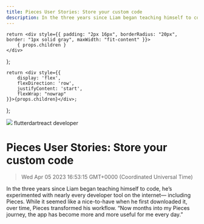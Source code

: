 ```yaml
---
title: Pieces User Stories: Store your custom code
description: In the three years since Liam began teaching himself to code, he’s experimented with nearly every developer tool on the internet— including Pieces. While it seemed like a nice-to-have when he first downloaded it, over time, Pieces transformed his workflow.
---
```


    return <div style={{ padding: "2px 16px", borderRadius: "20px", border: "1px solid gray", maxWidth: "fit-content" }}>
        { props.children }
    </div>
};

    return <div style={{
        display: 'flex',
        flexDirection: 'row',
        justifyContent: 'start',
        flexWrap: "nowrap"
    }}>{props.children}</div>;

};

<link rel="canonical" href="https://code.pieces.app/blog/store-your-custom-code" />

![](https://uploads-ssl.webflow.com/6143afec68f555387049efb3/62ed5e638ef1085a2718a62a_liam_blog.png)
<GridFlexRow><Tag>flutter</Tag><Tag>dart</Tag><Tag>react</Tag> <Tag>developer</Tag></GridFlexRow>

# Pieces User Stories: Store your custom code
> Wed Apr 05 2023 16:53:15 GMT+0000 (Coordinated Universal Time)
<p> In the three years since Liam began teaching himself to code, he’s experimented with nearly every developer tool on the internet— including Pieces. While it seemed like a nice-to-have when he first downloaded it, over time, Pieces transformed his workflow. “Now months into my Pieces journey, the app has become more and more useful for me every day.”<p.new.line><p There are three main ways that Liam uses Pieces: to reuse code that he’s written or customized to his projects, to retain knowledge as part of his active learning process, and to quickly find code that he’s saved over time.<p.new.line><p “The traditional workflow I had before I was using Pieces was using extensions that would give me very rough scaffolding for what I wanted to accomplish,” says Liam. “For example, I would punch in a keyboard shortcut and then I'd get a really bare bones component for React. But with Pieces, I can have things implemented in the component, and then save that as a snippet and reuse that custom code. That, to me, is way more powerful than just getting some generic library or generic snippet collection and then having to constantly tweak and readjust it.”<p.new.line><figure id="" class="w-richtext-figure-type-image w-richtext-align-center" data-rt-type="image" data-rt-align="center"><div <img src="https://uploads-ssl.webflow.com/6143afec68f555387049efb3/62eadecbdbba21418224de5d_Screen%20Shot%202022-08-03%20at%2016.44.14.png" loading="lazy" id="" width="auto" height="auto" alt="An HTML snippet in Pieces for Developers."><div.new.line><figure.new.line><p Saving custom code is already huge for Liam, but easily re-using it is even bigger. “Where Pieces really shines is that I can just insert these snippets into my Flutter app and then do some small tweaks and have my custom snippets instantly display the widgets I want. Being able to insert my code from an easy right-click menu or from a tree view in my editor makes my life a lot simpler.”<p.new.line><p The joy of coding keeps Liam actively learning new language and frameworks. These days, he’s diving into Flutter and easily extracting code from screenshots with Pieces’ OCR feature. “Where I've had a lot of fun using Pieces lately has been with Flutter and Dart. I've been learning Flutter from online tutorials by following along with YouTube videos. With YouTube videos, oftentimes it's easy to fall behind in terms of what the person on screen is doing with code. One of the ways I've been using Pieces is to utilize screenshots of things that I want to retain from those tutorials.”<p.new.line><p And he’s no stranger to coding tutorials. Liam just started following a 36-hour how-to and has been learning with Free Code Camp and Codewars for years, leading him to develop an impressively extensive folder system to try and document what he’s learned. But, quickly referencing code from weeks or months ago was a major time suck until he tried Pieces.<p.new.line><p “I used to have to look through my giant folder of all the solved challenges I've done, and now I can just search Pieces and reference them way more easily. The fact that I can add information about them, like the title and the description? That just lets me look for things way faster.”<p.new.line><figure id="" class="w-richtext-figure-type-image w-richtext-align-center" data-rt-type="image" data-rt-align="center"><div <img src="https://uploads-ssl.webflow.com/6143afec68f555387049efb3/62eadca3ba0f77d65272e4b7_Screen%20Shot%202022-07-26%20at%2014.04.35.png" loading="lazy" id="" width="auto" height="auto" alt="An example of Liam's file structure."><div.new.line><figure.new.line><p “Before, if I needed to look up something about, for example, checking object properties, I'd have to remember that I saw this in a Free Code Camp challenge month
There are three main ways that Liam uses Pieces: to reuse code that he’s written or customized to his projects, to retain knowledge as part of his active learning process, and to quickly find code that he’s saved over time.
“The traditional workflow I had before I was using Pieces was using extensions that would give me very rough scaffolding for what I wanted to accomplish,” says Liam. “For example, I would punch in a keyboard shortcut and then I'd get a really bare bones component for React. But with Pieces, I can have things implemented in the component, and then save that as a snippet and reuse that custom code. That, to me, is way more powerful than just getting some generic library or generic snippet collection and then having to constantly tweak and readjust it.”
![](8f555387049efb3/62eadecbdbba21418224de5d_Screen%20Shot%202022-08-03%20at%2016.44.14.png" loading="lazy" id="" width="auto" height="auto" alt="An HTML snippet in Pieces for Developer)
Saving custom code is already huge for Liam, but easily re-using it is even bigger. “Where Pieces really shines is that I can just insert these snippets into my Flutter app and then do some small tweaks and have my custom snippets instantly display the widgets I want. Being able to insert my code from an easy right-click menu or from a tree view in my editor makes my life a lot simpler.”
The joy of coding keeps Liam actively learning new language and frameworks. These days, he’s diving into Flutter and easily extracting code from screenshots with Pieces’ OCR feature. “Where I've had a lot of fun using Pieces lately has been with Flutter and Dart. I've been learning Flutter from online tutorials by following along with YouTube videos. With YouTube videos, oftentimes it's easy to fall behind in terms of what the person on screen is doing with code. One of the ways I've been using Pieces is to utilize screenshots of things that I want to retain from those tutorials.”
And he’s no stranger to coding tutorials. Liam just started following a 36-hour how-to and has been learning with Free Code Camp and Codewars for years, leading him to develop an impressively extensive folder system to try and document what he’s learned. But, quickly referencing code from weeks or months ago was a major time suck until he tried Pieces.
“I used to have to look through my giant folder of all the solved challenges I've done, and now I can just search Pieces and reference them way more easily. The fact that I can add information about them, like the title and the description? That just lets me look for things way faster.”
![](8f555387049efb3/62eadca3ba0f77d65272e4b7_Screen%20Shot%202022-07-26%20at%2014.04.35.png" loading="lazy" id="" width="auto" height="auto" alt="An example of Liam's file structur)
